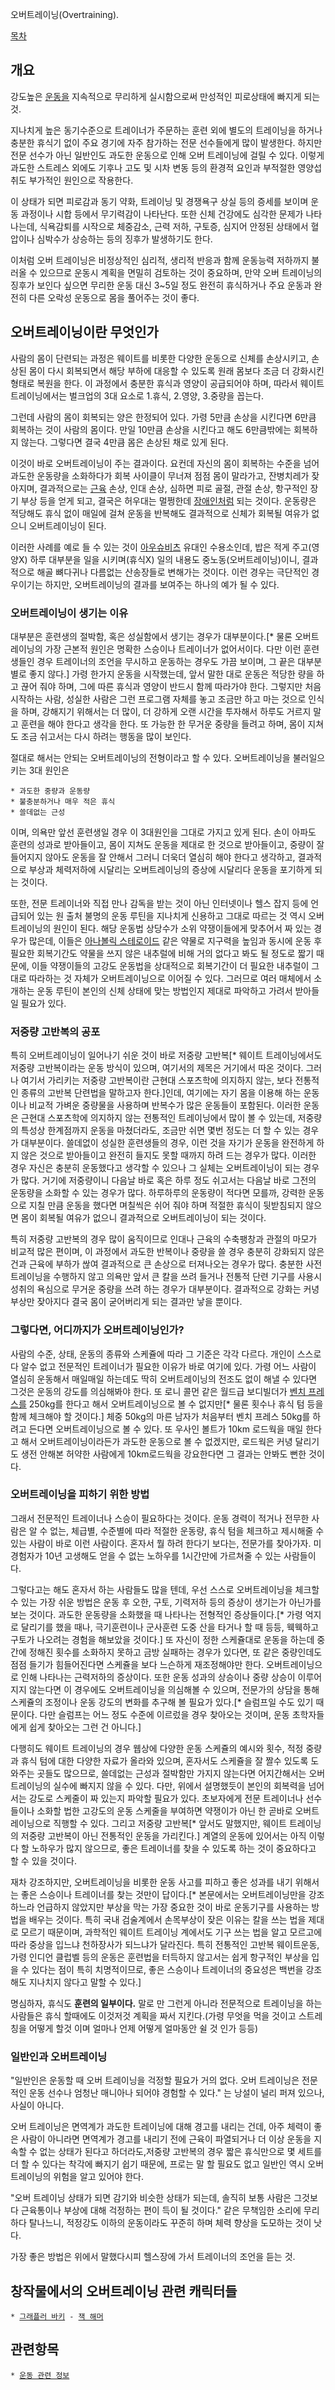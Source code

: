 오버트레이닝(Overtraining).

[[목차]]

== 개요 ==
강도높은 [[운동]]을 지속적으로 무리하게 실시함으로써 만성적인 피로상태에 빠지게 되는 것.

지나치게 높은 동기수준으로 트레이너가 주문하는 훈련 외에 별도의 트레이닝을 하거나 충분한 휴식기 없이 주요 경기에 자주 참가하는 전문 선수들에게 많이 발생한다. 하지만 전문 선수가 아닌 일반인도 과도한 운동으로 인해 오버 트레이닝에 걸릴 수 있다. 이렇게 과도한 스트레스 외에도 기후나 고도 및 시차 변동 등의 환경적 요인과 부적절한 영양섭취도 부가적인 원인으로 작용한다.

이 상태가 되면 피로감과 동기 약화, 트레이닝 및 경쟁욕구 상실 등의 증세를 보이며 운동 과정이나 시합 등에서 무기력감이 나타난다. 또한 신체 건강에도 심각한 문제가 나타나는데, 식욕감퇴를 시작으로 체중감소, 근력 저하, 구토증, 심지어 안정된 상태에서 혈압이나 심박수가 상승하는 등의 징후가 발생하기도 한다.

이처럼 오버 트레이닝은 비정상적인 심리적, 생리적 반응과 함께 운동능력 저하까지 불러올 수 있으므로 운동시 계획을 면밀히 검토하는 것이 중요하며, 만약 오버 트레이닝의 징후가 보인다 싶으면 무리한 운동 대신 3~5일 정도 완전히 휴식하거나 주요 운동과 완전히 다른 오락성 운동으로 몸을 풀어주는 것이 좋다.

== 오버트레이닝이란 무엇인가 ==
사람의 몸이 단련되는 과정은 웨이트를 비롯한 다양한 운동으로 신체를 손상시키고, 손상된 몸이 다시 회복되면서 해당 부하에 대응할 수 있도록 원래 몸보다 조금 더 강화시킨 형태로 복원을 한다. 이 과정에서 충분한 휴식과 영양이 공급되어야 하며, 따라서 웨이트 트레이닝에서는 벌크업의 3대 요소로 1.휴식, 2.영양, 3.중량을 꼽는다.

그런데 사람의 몸이 회복되는 양은 한정되어 있다. 가령 5만큼 손상을 시킨다면 6만큼 회복하는 것이 사람의 몸이다. 만일 10만큼 손상을 시킨다고 해도 6만큼밖에는 회복하지 않는다. 그렇다면 결국 4만큼 몸은 손상된 채로 있게 된다.

이것이 바로 오버트레이닝이 주는 결과이다. 요컨데 자신의 몸이 회복하는 수준을 넘어 과도한 운동량을 소화하다가 회복 사이클이 무너져 점점 몸이 말라가고, 잔병치레가 잦아지며, 결과적으로는 [[근육]] 손상, 인대 손상, 심하면 피로 골절, 관절 손상, 항구적인 장기 부상 등을 얻게 되고, 결국은 허우대는 멀쩡한데 [[장애인]]처럼 되는 것이다. 운동량은 적당해도 휴식 없이 매일에 걸쳐 운동을 반복해도 결과적으로 신체가 회복될 여유가 없으니 오버트레이닝이 된다.

이러한 사례를 예로 들 수 있는 것이 [[아우슈비츠]] 유대인 수용소인데, 밥은 적게 주고(영양X) 하루 대부분을 일을 시키며(휴식X) 일의 내용도 중노동(오버트레이닝)이니, 결과적으로 해골 뼈다귀나 다름없는 산송장들로 변해가는 것이다. 이런 경우는 극단적인 경우이기는 하지만, 오버트레이닝의 결과를 보여주는 하나의 예가 될 수 있다.

=== 오버트레이닝이 생기는 이유 ===
대부분은 훈련생의 절박함, 혹은 성실함에서 생기는 경우가 대부분이다.[* 물론 오버트레이닝의 가장 근본적 원인은 명확한 스승이나 트레이너가 없어서이다. 다만 이런 훈련생들인 경우 트레이너의 조언을 무시하고 운동하는 경우도 가끔 보이며, 그 끝은 대부분 별로 좋지 않다.] 가령 한가지 운동을 시작했는데, 앞서 말한 대로 운동은 적당한 량을 하고 끊어 줘야 하며, 그에 따른 휴식과 영양이 반드시 함께 따라가야 한다. 그렇지만 처음 시작하는 사람, 성실한 사람은 그런 프로그램 자체를 놓고 조금만 하고 마는 것으로 인식을 하며, 강해지기 위해서는 더 많이, 더 강하게 오랜 시간을 투자해서 하루도 거르지 말고 훈련을 해야 한다고 생각을 한다. 또 가능한 한 무거운 중량을 들려고 하며, 몸이 지쳐도 조금 쉬고서는 다시 하려는 행동을 많이 보인다.

절대로 해서는 안되는 오버트레이닝의 전형이라고 할 수 있다. 오버트레이닝을 불러일으키는 3대 원인은
 * 과도한 중량과 운동량
 * 불충분하거나 매우 적은 휴식
 * 쓸데없는 근성
이며, 의욕만 앞선 훈련생일 경우 이 3대원인을 그대로 가지고 있게 된다. 손이 아파도 훈련의 성과로 받아들이고, 몸이 지쳐도 운동을 제대로 한 것으로 받아들이고, 중량이 잘 들어지지 않아도 운동을 잘 안해서 그러니 더욱더 열심히 해야 한다고 생각하고, 결과적으로 부상과 체력저하에 시달리는 오버트레이닝의 증상에 시달리다 운동을 포기하게 되는 것이다.

또한, 전문 트레이너와 직접 만나 감독을 받는 것이 아닌 인터넷이나 헬스 잡지 등에 언급되어 있는 원 출처 불명의 운동 루틴을 지나치게 신용하고 그대로 따르는 것 역시 오버트레이닝의 원인이 된다. 해당 운동법 상당수가 소위 약쟁이들에게 맞추어서 짜 있는 경우가 많은데, 이들은 [[아나볼릭 스테로이드]] 같은 약물로 지구력을 높임과 동시에 운동 후 필요한 회복기간도 약물을 쓰지 않은 내추럴에 비해 거의 없다고 봐도 될 정도로 짧기 때문에, 이들 약쟁이들의 고강도 운동법을 상대적으로 회복기간이 더 필요한 내추럴이 그대로 따라하는 것 자체가 오버트레이닝으로 이어질 수 있다. 그러므로 여러 매체에서 소개하는 운동 루틴이 본인의 신체 상태에 맞는 방법인지 제대로 파악하고 가려서 받아들일 필요가 있다.

=== 저중량 고반복의 공포 ===
특히 오버트레이닝이 일어나기 쉬운 것이 바로 저중량 고반복[* 웨이트 트레이닝에서도 저중량 고반복이라는 운동 방식이 있으며, 여기서의 제목은 거기에서 따온 것이다. 그러나 여기서 가리키는 저중량 고반복이란 근현대 스포츠학에 의지하지 않는, 보다 전통적인 종류의 고반복 단련법을 말하고자 한다.]인데, 여기에는 자기 몸을 이용해 하는 운동이나 비교적 가벼운 중량물을 사용하며 반복수가 많은 운동들이 포함된다. 이러한 운동은 근현대 스포츠학에 의지하지 않는 전통적인 트레이닝에서 많이 볼 수 있는데, 저중량의 특성상 한계점까지 운동을 마쳤더라도, 조금만 쉬면 몇번 정도는 더 할 수 있는 경우가 대부분이다. 쓸데없이 성실한 훈련생들의 경우, 이런 것을 자기가 운동을 완전하게 하지 않은 것으로 받아들이고 완전히 들지도 못할 때까지 하려 드는 경우가 많다. 이러한 경우 자신은 충분히 운동했다고 생각할 수 있으나 그 실체는 오버트레이닝이 되는 경우가 많다. 거기에 저중량이니 다음날 바로 혹은 하루 정도 쉬고서는 다음날 바로 그전의 운동량을 소화할 수 있는 경우가 많다. 하루하루의 운동량이 적다면 모를까, 강력한 운동으로 지칠 만큼 운동을 했다면 며칠씩은 쉬어 줘야 하며 적절한 휴식이 뒷받침되지 않으면 몸이 회복될 여유가 없으니 결과적으로 오버트레이닝이 되는 것이다.

특히 저중량 고반복의 경우 많이 움직이므로 인대나 근육의 수축팽창과 관절의 마모가 비교적 많은 편이며, 이 과정에서 과도한 반복이나 중량을 쓸 경우 충분히 강화되지 않은 건과 근육에 부하가 싾여 결과적으로 큰 손상으로 터져나오는 경우가 많다. 충분한 사전 트레이닝을 수행하지 않고 의욕만 앞서 큰 칼을 쓰려 들거나 전통적 단련 기구를 사용시 성취의 욕심으로 무거운 중량을 쓰려 하는 경우가 대부분이다. 결과적으로 강화는 커녕 부상만 잦아지다 결국 몸이 굳어버리게 되는 결과만 낳을 뿐이다.

=== 그렇다면, 어디까지가 오버트레이닝인가? ===
사람의 수준, 상태, 운동의 종류와 스케쥴에 따라 그 기준은 각각 다르다. 개인이 스스로 다 알수 없고 전문적인 트레이너가 필요한 이유가 바로 여기에 있다. 가령 어느 사람이 열심히 운동해서 매일매일 하는데도 딱히 오버트레이닝의 전조도 없이 해낼 수 있다면 그것은 운동의 강도를 의심해봐야 한다. 또 로니 콜먼 같은 월드급 보디빌더가 [[벤치 프레스]]를 250kg를 한다고 해서 오버트레이닝으로 볼 수 없지만[* 물론 횟수나 휴식 텀 등을 함께 체크해야 할 것이다.] 체중 50kg의 마른 남자가 처음부터 벤치 프레스 50kg를 하려고 든다면 오버트레이닝으로 볼 수 있다. 또 우사인 볼트가 10km 로드웍을 매일 한다고 해서 오버트레이닝이라든가 과도한 운동으로 볼 수 없겠지만, 로드웍은 커녕 달리기도 생전 안해본 허약한 사람에게 10km로드웍을 강요한다면 그 결과는 안봐도 뻔한 것이다.

=== 오버트레이닝을 피하기 위한 방법 ===
그래서 전문적인 트레이너나 스승이 필요하다는 것이다. 운동 경력이 적거나 전무한 사람은 알 수 없는, 체급별, 수준별에 따라 적절한 운동량, 휴식 텀을 체크하고 제시해줄 수 있는 사람이 바로 이런 사람이다. 혼자서 뭘 하려 한다기 보다는, 전문가를 찾아가자. 미경험자가 10년 고생해도 얻을 수 없는 노하우를 1시간만에 가르쳐줄 수 있는 사람들이다.

그렇다고는 해도 혼자서 하는 사람들도 많을 텐데, 우선 스스로 오버트레이닝을 체크할 수 있는 가장 쉬운 방법은 운동 후 오한, 구토, 기력저하 등의 증상이 생기는가 아닌가를 보는 것이다. 과도한 운동량을 소화했을 때 나타나는 전형적인 증상들이다.[* 가령 억지로 달리기를 했을 때나, 극기훈련이나 군사훈련 도중 산을 타거나 할 때 등등, 웩웩하고 구토가 나오려는 경험을 해보았을 것이다.] 또 자신이 정한 스케쥴대로 운동을 하는데 중간에 정해진 횟수를 소화하지 못하고 금방 실패하는 경우가 있다면, 또 같은 중량인데도 점점 들기가 힘들어진다면 스케쥴을 보다 느슨하게 재조정해야만 한다. 오버트레이닝으로 인해 나타나는 근력저하의 증상이다. 또한 운동 성과의 상승이나 중량 상승이 이루어지지 않는다면 이 경우에도 오버트레이닝을 의심해볼 수 있으며, 전문가의 상담을 통해 스케쥴의 조정이나 운동 강도의 변화를 추구해 볼 필요가 있다.[* 슬럼프일 수도 있기 때문이다. 다만 슬럼프는 어느 정도 수준에 이르렀을 경우 찾아오는 것이며, 운동 초학자들에게 쉽게 찾아오는 그런 건 아니다.]

다행히도 웨이트 트레이닝의 경우 웹상에 다양한 운동 스케쥴의 예시와 횟수, 적정 중량과 휴식 텀에 대한 다양한 자료가 올라와 있으며, 혼자서도 스케쥴을 잘 짤수 있도록 도와주는 곳들도 많으므로, 쓸데없는 근성과 절박함만 가지지 않는다면 어지간해서는 오버트레이닝의 실수에 빠지지 않을 수 있다. 다만, 위에서 설명했듯이 본인의 회복력을 넘어서는 강도로 스케줄이 짜 있는지 파악할 필요가 있다. 초보자에게 전문 트레이너나 선수들이나 소화할 법한 고강도의 운동 스케줄을 부여하면 약쟁이가 아닌 한 곧바로 오버트레이닝으로 직행할 수 있다. 그리고 저중량 고반복[* 앞서도 말했지만, 웨이트 트레이닝의 저중량 고반복이 아닌 전통적인 운동을 가리킨다.] 계열의 운동에 있어서는 아직 이렇다 할 노하우가 많지 않으므로, 좋은 트레이너를 찾을 수 있도록 하는 것이 중요하다고 할 수 있을 것이다.

재차 강조하지만, 오버트레이닝을 비롯한 운동 사고를 피하고 좋은 성과를 내기 위해서는 좋은 스승이나 트레이너를 찾는 것만이 답이다.[* 본문에서는 오버트레이닝만을 강조하느라 언급하지 않았지만 부상을 막는 가장 중요한 것이 바로 운동기구를 사용하는 방법을 배우는 것이다. 특히 국내 검술계에서 손목부상이 잦은 이유는 칼을 쓰는 법을 제대로 모르기 때문이며, 과학적인 웨이트 트레이닝 계에서도 기구 쓰는 법을 알고 모르고에 따라 중상을 입느냐 천하장사가 되느냐가 달라진다. 특히 전통적인 고반복 웨이트운동, 가령 인디언 클럽벨 등의 운동은 훈련법을 터득하지 않고서는 쉽게 항구적인 부상을 입을 수 있다는 점이 특히 치명적이므로, 좋은 스승이나 트레이너의 중요성은 백번을 강조해도 지나치지 않다고 말할 수 있다.]

명심하자, 휴식도 '''훈련의 일부이다.''' 말로 만 그런게 아니라 전문적으로 트레이닝을 하는 사람들은 휴식 할때에도 이것저것 계획을 짜서 지킨다.(가령 무엇을 먹을 것이고 스트레칭을 어떻게 할것 이며 얼마나 언제 어떻게 얼마동안 쉴 것 인가 등등)

=== 일반인과 오버트레이닝 ===
"일반인은 운동할 때 오버 트레이닝을 걱정할 필요가 거의 없다. 오버 트레이닝은 전문적인 운동 선수나 엄청난 매니아나 되어야 경험할 수 있다." 는 낭설이 널리 퍼져 있으나, 사실이 아니다.

오버 트레이닝은 면역계가 과도한 트레이닝에 대해 경고를 내리는 건데, 아주 체력이 좋은 사람이 아니라면 면역계가 경고를 내리기 전에 근육이 파열되거나 더 이상 운동을 지속할 수 없는 상태가 된다고 하더라도,저중량 고반복의 경우 짧은 휴식만으로 몇 세트를 더 할 수 있다는 착각에 빠지기 쉽기 때문에, 프로는 말 할 필요도 없고 일반인 역시 오버 트레이닝의 위험을 알고 있어야 한다.

"오버 트레이닝 상태가 되면 감기와 비슷한 상태가 되는데, 솔직히 보통 사람은 그것보다 근육통이나 부상에 대해 걱정하는 편이 득이 될 것이다." 같은 무책임한 소리에 무리하다 탈나느니, 적정강도 이하의 운동이라도 꾸준히 하며 체력 향상을 도모하는 것이 낫다.

가장 좋은 방법은 위에서 말했다시피 헬스장에 가서 트레이너의 조언을 듣는 것.

== 창작물에서의 오버트레이닝 관련 캐릭터들 ==

 * [[그래플러 바키]] - [[잭 해머]]

== 관련항목 ==
 * [[운동 관련 정보]]
